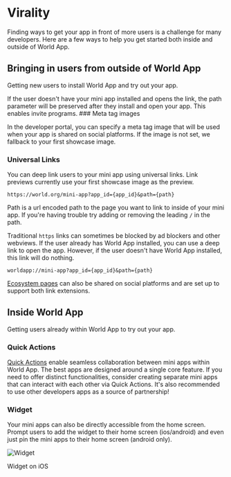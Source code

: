 
# Virality

Finding ways to get your app in front of more users is a challenge for many developers.
Here are a few ways to help you get started both inside and outside of World App.

## Bringing in users from outside of World App

Getting new users to install World App and try out your app.

<Note type="info">
	If the user doesn't have your mini app installed and opens the link, the path parameter will be preserved after they
	install and open your app. This enables invite programs.
</Note>
### Meta tag images

In the developer portal, you can specify a meta tag image that will be used when your app is shared on
social platforms. If the image is not set, we fallback to your first showcase image.

### Universal Links

You can deep link users to your mini app using universal links. Link previews currently use your first showcase image as the preview.

```
https://world.org/mini-app?app_id={app_id}&path={path}
```

Path is a url encoded path to the page you want to link to inside of your mini app. If you're having trouble try adding or removing the leading `/` in the path.

Traditional `https` links can sometimes be blocked by ad blockers and other webviews. If the user already has World App installed, you can use a deep link to open the app.
However, if the user doesn't have World App installed, this link will do nothing.

```
worldapp://mini-app?app_id={app_id}&path={path}
```

[Ecosystem pages](https://world.org/ecosystem/app_e8288209fbe1fc4a1b80619e925a79bd) can also be shared on social platforms and are set up to support both link extensions.

## Inside World App

Getting users already within World App to try out your app.

### Quick Actions

[Quick Actions](/mini-apps/sharing/quick-actions) enable seamless collaboration between mini apps within World App. The best apps are designed around a single core feature.
If you need to offer distinct functionalities, consider creating separate mini apps that can interact with each other via Quick Actions.
It's also recommended to use other developers apps as a source of partnership!

### Widget

Your mini apps can also be directly accessible from the home screen.
Prompt users to add the widget to their home screen (ios/android) and even just pin the mini apps to their home screen (android only).

<div className="flex flex-col items-center justify-center">
	<Image src="/images/docs/mini-apps/virality/widget.jpg" alt="Widget" width={300} height={300} />
	<p className="mt-1 text-sm italic">Widget on iOS</p>
</div>
